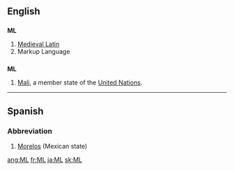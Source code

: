 {{also|ml|Ml|mL|µl}}
==English==

==={{initialism}}===
'''ML'''

# [[Medieval Latin]]
# Markup Language

==={{abbreviation}}===
'''ML'''

# [[Mali]], a member state of the [[United Nations]].

----

==Spanish==

===Abbreviation===
{{infl|es|abbreviation}}

# [[Morelos]] (Mexican state)

[[ang:ML]]
[[fr:ML]]
[[ja:ML]]
[[sk:ML]]